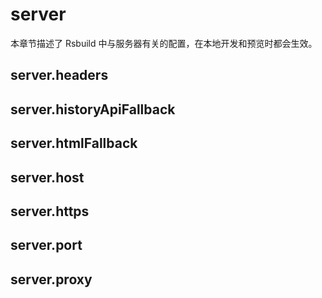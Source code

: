 # server

本章节描述了 Rsbuild 中与服务器有关的配置，在本地开发和预览时都会生效。

## server.headers


<Headers />

## server.historyApiFallback


<HistoryApiFallback />

## server.htmlFallback


<HtmlFallback />

## server.host


<Host />

## server.https


<Https />

## server.port


<Port />

## server.proxy


<Proxy />
